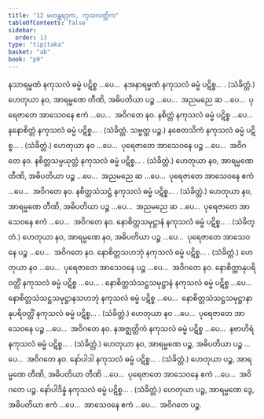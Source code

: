 ```yaml
---
title: "12 မဟန္တရဒုက, ကုသလတ္တိက"
tableOfContents: false
sidebar:
  order: 13
type: "tipitaka"
basket: "ab"
book: "p9"
---
```



<DynamicBreadcrumb />

<Division number="56" book="p9" e="ch" v="40" p="116">

<Paragraph number="146" book="p9">
နသာရမ္မဏံ နကုသလံ ဓမ္မံ ပဋိစ္စ …ပေ…  နအနာရမ္မဏံ နကုသလံ ဓမ္မံ ပဋိစ္စ… . (သံခိတ္တံ.)
</Paragraph>

<Paragraph number="147" book="p9">
ဟေတုယာ နဝ, အာရမ္မဏေ တီဏိ, အဓိပတိယာ ပဉ္စ …ပေ…  အညမညေ ဆ …ပေ…  ပုရေဇာတေ အာသေဝနေ ဧကံ …ပေ…  အဝိဂတေ နဝ.
</Paragraph>

</Division>
<Division number="57" book="p9" e="ch" v="40" p="116">

<Paragraph number="148" book="p9">
နစိတ္တံ နကုသလံ ဓမ္မံ ပဋိစ္စ …ပေ…  နနောစိတ္တံ နကုသလံ ဓမ္မံ ပဋိစ္စ… . (သံခိတ္တံ. သဗ္ဗတ္ထ ပဉ္စ.)
</Paragraph>

</Division>
<Division number="58" book="p9" e="ch" v="40" p="116">

<Paragraph number="149" book="p9">
နစေတသိကံ နကုသလံ ဓမ္မံ ပဋိစ္စ… . (သံခိတ္တံ.)
</Paragraph>

<Paragraph number="150" book="p9">
ဟေတုယာ နဝ …ပေ…  ပုရေဇာတေ အာသေဝနေ ပဉ္စ …ပေ…  အဝိဂတေ နဝ.
</Paragraph>

</Division>
<Division number="59" book="p9" e="ch" v="40" p="116">

<Paragraph number="151" book="p9">
နစိတ္တသမ္ပယုတ္တံ နကုသလံ ဓမ္မံ ပဋိစ္စ… . (သံခိတ္တံ.)
</Paragraph>

<Paragraph number="152" book="p9">
ဟေတုယာ နဝ, အာရမ္မဏေ တီဏိ, အဓိပတိယာ ပဉ္စ …ပေ…  အညမညေ ဆ …ပေ…  ပုရေဇာတေ အာသေဝနေ ဧကံ …ပေ…  အဝိဂတေ နဝ.
</Paragraph>

</Division>
<Division number="60" book="p9" e="ch" v="40" p="116">

<Paragraph number="153" book="p9">
နစိတ္တသံသဋ္ဌံ နကုသလံ ဓမ္မံ ပဋိစ္စ… . (သံခိတ္တံ.)
</Paragraph>

<Paragraph number="154" book="p9">
ဟေတုယာ နဝ, အာရမ္မဏေ တီဏိ, အဓိပတိယာ ပဉ္စ …ပေ…  အညမညေ ဆ …ပေ…  ပုရေဇာတေ အာသေဝနေ ဧကံ …ပေ…  အဝိဂတေ နဝ.
</Paragraph>

</Division>
<Division number="61" book="p9" e="ch" v="40" p="116">

<Paragraph number="155" book="p9">
နောစိတ္တသမုဋ္ဌာနံ နကုသလံ ဓမ္မံ ပဋိစ္စ… . (သံခိတ္တံ.)
</Paragraph>

<Paragraph number="156" book="p9">
ဟေတုယာ နဝ, အာရမ္မဏေ နဝ, အဓိပတိယာ ပဉ္စ …ပေ…  ပုရေဇာတေ အာသေဝနေ ပဉ္စ …ပေ…  အဝိဂတေ နဝ.
</Paragraph>

</Division>
<Division number="62" book="p9" e="ch" v="40" p="116">

<Paragraph number="157" book="p9">
နောစိတ္တသဟဘုံ နကုသလံ ဓမ္မံ ပဋိစ္စ… . (သံခိတ္တံ.)
</Paragraph>

<Paragraph number="158" book="p9">
ဟေတုယာ နဝ …ပေ…  ပုရေဇာတေ အာသေဝနေ ပဉ္စ …ပေ…  အဝိဂတေ နဝ.
</Paragraph>

</Division>
<Division number="63" book="p9" e="ch" v="40" p="116">

<Paragraph number="159" book="p9">
နောစိတ္တာနုပရိဝတ္တိံ နကုသလံ ဓမ္မံ ပဋိစ္စ …ပေ… . နောစိတ္တသံသဋ္ဌသမုဋ္ဌာနံ နကုသလံ ဓမ္မံ ပဋိစ္စ …ပေ…  နောစိတ္တသံသဋ္ဌသမုဋ္ဌာနသဟဘုံ နကုသလံ ဓမ္မံ ပဋိစ္စ …ပေ…  နောစိတ္တသံသဋ္ဌသမုဋ္ဌာနာနုပရိဝတ္တိံ နကုသလံ ဓမ္မံ ပဋိစ္စ… . (သံခိတ္တံ.)
</Paragraph>

<Paragraph number="160" book="p9">
ဟေတုယာ နဝ …ပေ…  ပုရေဇာတေ အာသေဝနေ ပဉ္စ …ပေ…  အဝိဂတေ နဝ.
</Paragraph>

</Division>
<Division number="64" book="p9" e="ch" v="40" p="116">

<Paragraph number="161" book="p9">
နအဇ္ဈတ္တိကံ နကုသလံ ဓမ္မံ ပဋိစ္စ …ပေ…  နဗာဟိရံ နကုသလံ ဓမ္မံ ပဋိစ္စ… . (သံခိတ္တံ.)
</Paragraph>

<Paragraph number="162" book="p9">
ဟေတုယာ နဝ, အာရမ္မဏေ ပဉ္စ, အဓိပတိယာ ပဉ္စ …ပေ…  အဝိဂတေ နဝ.
</Paragraph>

</Division>
<Division number="65" book="p9" e="ch" v="40" p="116">

<Paragraph number="163" book="p9">
နော်ပါဒါ နကုသလံ ဓမ္မံ ပဋိစ္စ… . (သံခိတ္တံ.)
</Paragraph>

<Paragraph number="164" book="p9">
ဟေတုယာ ပဉ္စ, အာရမ္မဏေ တီဏိ, အဓိပတိယာ တီဏိ …ပေ…  ပုရေဇာတေ အာသေဝနေ ဧကံ …ပေ…  အဝိဂတေ ပဉ္စ.
</Paragraph>

</Division>
<Division number="66" book="p9" e="ch" v="40" p="116">

<Paragraph number="165" book="p9">
နော်ပါဒိန္နံ နကုသလံ ဓမ္မံ ပဋိစ္စ… . (သံခိတ္တံ.)
</Paragraph>

<Paragraph number="166" book="p9">
ဟေတုယာ ပဉ္စ, အာရမ္မဏေ ဒွေ, အဓိပတိယာ ဧကံ …ပေ…  အာသေဝနေ ဧကံ …ပေ…  အဝိဂတေ ပဉ္စ.
</Paragraph>
</Division>
